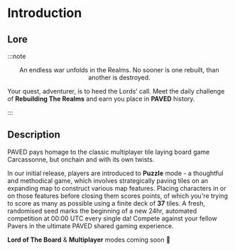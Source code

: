# Introduction

## Lore

:::note 
<p align="center">
An endless war unfolds in the Realms. No sooner is one rebuilt, than another is destroyed.

Your quest, adventurer, is to heed the Lords’ call. Meet the daily challenge of **Rebuilding The Realms** and earn you place in **PAVED** history. 
</p>
:::

## Description

PAVED pays homage to the classic multiplayer tile laying board game Carcassonne, but onchain and with its own twists.

In our initial release, players are introduced to **Puzzle** mode - a thoughtful and methodical game, which involves strategically paving tiles on an expanding map to construct various map features. Placing characters in or on those features before closing them scores points, of which you're trying to score as many as possible using a finite deck of **37** tiles. A fresh, randomised seed marks the beginning of a new 24hr, automated competition at 00:00 UTC every single da! Compete against your fellow Pavers in the ultimate PAVED shared gaming experience.


**Lord of The Board** & **Multiplayer** modes coming soon 👀

